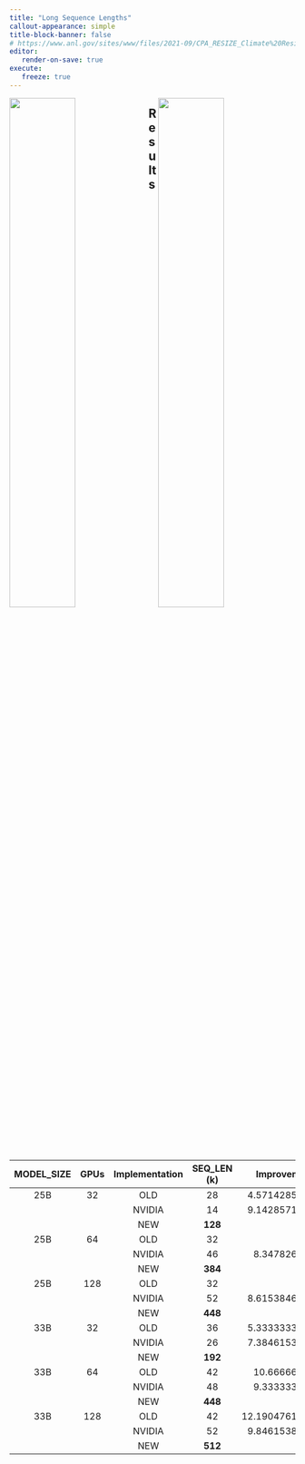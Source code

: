 ```yaml
---
title: "Long Sequence Lengths"
callout-appearance: simple
title-block-banner: false
# https://www.anl.gov/sites/www/files/2021-09/CPA_RESIZE_Climate%20Resilience%20Images_01_1920x1080.jpg
editor:
   render-on-save: true
execute:
   freeze: true
---
```


<img align="left" width="48%"  src="https://raw.githubusercontent.com/saforem2/scaling4science/main/assets/25B.svg"> <img align="right" width="48%" src="https://raw.githubusercontent.com/saforem2/scaling4science/main/assets/33B.svg">










## Results

| MODEL_SIZE | GPUs | Implementation | SEQ_LEN (k) |   Improvement |
|:----------:|:----:|:--------------:|:-----------:| -------------:|
|    25B     |  32  |      OLD       |     28      |  4.5714285714 |
|            |      |     NVIDIA     |     14      |  9.1428571429 |
|            |      |      NEW       |   **128**   |             1 |
|    25B     |  64  |      OLD       |     32      |            12 |
|            |      |     NVIDIA     |     46      |   8.347826087 |
|            |      |      NEW       |   **384**   |             1 |
|    25B     | 128  |      OLD       |     32      |            14 |
|            |      |     NVIDIA     |     52      |  8.6153846154 |
|            |      |      NEW       |   **448**   |             1 |
|    33B     |  32  |      OLD       |     36      |  5.3333333333 |
|            |      |     NVIDIA     |     26      |  7.3846153846 |
|            |      |      NEW       |   **192**   |             1 |
|    33B     |  64  |      OLD       |     42      |   10.66666666 |
|            |      |     NVIDIA     |     48      |   9.333333333 |
|            |      |      NEW       |   **448**   |             1 |
|    33B     | 128  |      OLD       |     42      | 12.1904761905 |
|            |      |     NVIDIA     |     52      |  9.8461538462 |
|            |      |      NEW       |   **512**   |             1 |
